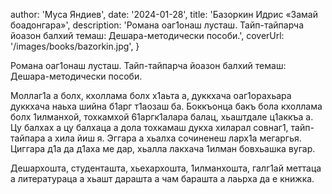 
  author: 'Муса Яндиев',
  date: '2024-01-28',
  title: 'Базоркин Идрис «Замай боадонгара»',
  description:
    'Романа оаг1онаш лусташ. Тайп-тайпарча йоазон балхий темаш: Дешара-методически пособи.',
  coverUrl: '/images/books/bazorkin.jpg',
}


Романа оаг1онаш лусташ. Тайп-тайпарча йоазон балхий темаш: Дешара-методически пособи.

Моллаг1а а болх, кхоллама болх х1аьта а, дуккхача оаг1орахьара
дуккхача наьха шийна б1арг т1аозаш ба. Боккъонца бакъ бола кхоллама болх 1илманхой, тохкамхой 61аргк1алара балац, хьаштдале ц1аккъа а. Цу балхах а цу балхаца а дола тохкамаш
дукха хиларал совнаг1, тайп-тайпара а хила йиш я. Эггара а хьалха сочиненеш ларх1а мегаргья. Циггара д1а да д1аха ме дар, хьалла лакхача 1илман бовхьашка вугар.

Дешархошта, студенташта, хьехархошта, 1илманхошта, галг1ай меттаца а литератураца а хьашт дарашта а чам барашта а лаьрха да е книжка.

